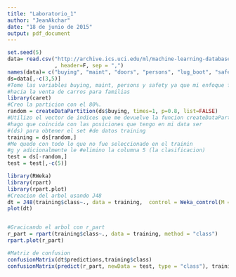 ```yaml
---
title: "Laboratorio_1"
author: "JeanAkchar"
date: "18 de junio de 2015"
output: pdf_document
---
```

```r
set.seed(5)
data= read.csv("http://archive.ics.uci.edu/ml/machine-learning-databases/car/car.data"
               , header=F, sep = ",")
names(data)= c("buying", "maint", "doors", "persons", "lug_boot", "safety", "class")
ds=data[,-c(3,5)]
#Tome las variables buying, maint, persons y safety ya que mi enfoque fue 
#hacia la venta de carros para familias
library(caret)
#Creo la particion con el 80%.
random = createDataPartition(ds$buying, times=1, p=0.8, list=FALSE)
#Utilizo el vector de indices que me devuelve la funcion createDataPartition,
#hago que coincida con las posiciones que tengo en mi data ser 
#(ds) para obtener el set #de datos training
training = ds[random,]
#Me quedo con todo lo que no fue seleccionado en el trainin
#g y adicionalmente le #elimino la columna 5 (la clasificacion)
test = ds[-random,]
test = test[,-c(5)]

library(RWeka)
library(rpart)
library(rpart.plot)
#Creacion del arbol usando J48
dt = J48(training$class~., data = training,  control = Weka_control(M = 12))
plot(dt)


#Gracicando el arbol con r_part
r_part = rpart(training$class~., data = training, method = "class")
rpart.plot(r_part)

#Matriz de confusion
confusionMatrix(dt$predictions,training$class)
confusionMatrix(predict(r_part, newData = test, type = "class"), training$class)

```
